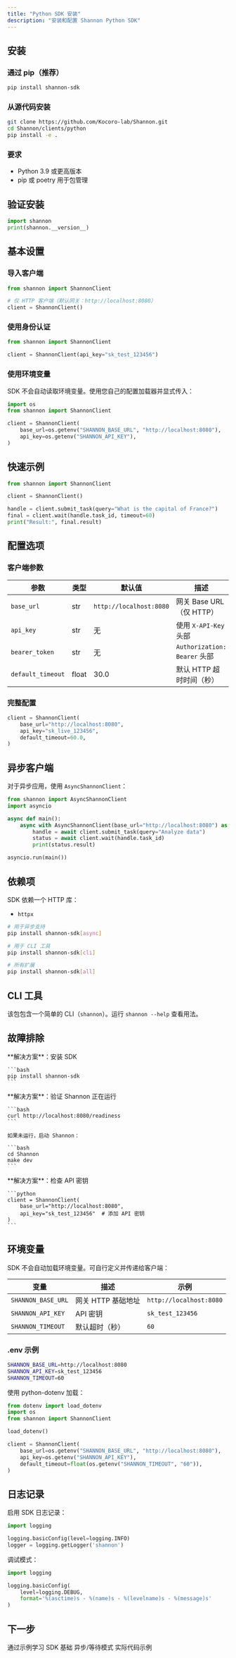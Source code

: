 ```yaml
---
title: "Python SDK 安装"
description: "安装和配置 Shannon Python SDK"
---
```


## 安装

### 通过 pip（推荐）

```bash
pip install shannon-sdk
```

### 从源代码安装

```bash
git clone https://github.com/Kocoro-lab/Shannon.git
cd Shannon/clients/python
pip install -e .
```

### 要求

- Python 3.9 或更高版本
- pip 或 poetry 用于包管理

## 验证安装

```python
import shannon
print(shannon.__version__)
```

## 基本设置

### 导入客户端

```python
from shannon import ShannonClient

# 仅 HTTP 客户端（默认网关：http://localhost:8080）
client = ShannonClient()
```

### 使用身份认证

```python
from shannon import ShannonClient

client = ShannonClient(api_key="sk_test_123456")
```

### 使用环境变量

SDK 不会自动读取环境变量。使用您自己的配置加载器并显式传入：

```python
import os
from shannon import ShannonClient

client = ShannonClient(
    base_url=os.getenv("SHANNON_BASE_URL", "http://localhost:8080"),
    api_key=os.getenv("SHANNON_API_KEY"),
)
```

## 快速示例

```python
from shannon import ShannonClient

client = ShannonClient()

handle = client.submit_task(query="What is the capital of France?")
final = client.wait(handle.task_id, timeout=60)
print("Result:", final.result)
```

## 配置选项

### 客户端参数

| 参数 | 类型 | 默认值 | 描述 |
|-----------|------|---------|-------------|
| `base_url` | str | `http://localhost:8080` | 网关 Base URL（仅 HTTP） |
| `api_key` | str | 无 | 使用 `X-API-Key` 头部 |
| `bearer_token` | str | 无 | `Authorization: Bearer` 头部 |
| `default_timeout` | float | 30.0 | 默认 HTTP 超时时间（秒） |

### 完整配置

```python
client = ShannonClient(
    base_url="http://localhost:8080",
    api_key="sk_live_123456",
    default_timeout=60.0,
)
```

## 异步客户端

对于异步应用，使用 `AsyncShannonClient`：

```python
from shannon import AsyncShannonClient
import asyncio

async def main():
    async with AsyncShannonClient(base_url="http://localhost:8080") as client:
        handle = await client.submit_task(query="Analyze data")
        status = await client.wait(handle.task_id)
        print(status.result)

asyncio.run(main())
```

## 依赖项

SDK 依赖一个 HTTP 库：

- `httpx`

```bash
# 用于异步支持
pip install shannon-sdk[async]

# 用于 CLI 工具
pip install shannon-sdk[cli]

# 所有扩展
pip install shannon-sdk[all]
```

## CLI 工具

该包包含一个简单的 CLI（`shannon`）。运行 `shannon --help` 查看用法。

## 故障排除

<AccordionGroup>
  <Accordion title="ImportError: No module named 'shannon'">
    **解决方案**：安装 SDK

    ```bash
    pip install shannon-sdk
    ```
  </Accordion>

  <Accordion title="Connection refused">
    **解决方案**：验证 Shannon 正在运行

    ```bash
    curl http://localhost:8080/readiness
    ```

    如果未运行，启动 Shannon：

    ```bash
    cd Shannon
    make dev
    ```
  </Accordion>

  <Accordion title="Authentication error">
    **解决方案**：检查 API 密钥

    ```python
    client = ShannonClient(
        base_url="http://localhost:8080",
        api_key="sk_test_123456"  # 添加 API 密钥
    )
    ```
  </Accordion>

  
</AccordionGroup>

## 环境变量

SDK 不会自动加载环境变量。可自行定义并传递给客户端：

| 变量 | 描述 | 示例 |
|----------|-------------|---------|
| `SHANNON_BASE_URL` | 网关 HTTP 基础地址 | `http://localhost:8080` |
| `SHANNON_API_KEY` | API 密钥 | `sk_test_123456` |
| `SHANNON_TIMEOUT` | 默认超时（秒） | `60` |

### .env 示例

```bash
SHANNON_BASE_URL=http://localhost:8080
SHANNON_API_KEY=sk_test_123456
SHANNON_TIMEOUT=60
```

使用 python-dotenv 加载：

```python
from dotenv import load_dotenv
import os
from shannon import ShannonClient

load_dotenv()

client = ShannonClient(
    base_url=os.getenv("SHANNON_BASE_URL", "http://localhost:8080"),
    api_key=os.getenv("SHANNON_API_KEY"),
    default_timeout=float(os.getenv("SHANNON_TIMEOUT", "60")),
)
```

## 日志记录

启用 SDK 日志记录：

```python
import logging

logging.basicConfig(level=logging.INFO)
logger = logging.getLogger('shannon')
```

调试模式：

```python
import logging

logging.basicConfig(
    level=logging.DEBUG,
    format='%(asctime)s - %(name)s - %(levelname)s - %(message)s'
)
```

## 下一步

<CardGroup cols={2}>
  <Card title="快速入门" icon="rocket" href="/cn/sdk/python/quickstart">
    通过示例学习 SDK 基础
  </Card>
  <Card title="异步使用" icon="bolt" href="/cn/sdk/python/async-usage">
    异步/等待模式
  </Card>
  <Card title="示例" icon="code" href="/cn/sdk/python/examples">
    实际代码示例
  </Card>
</CardGroup>
